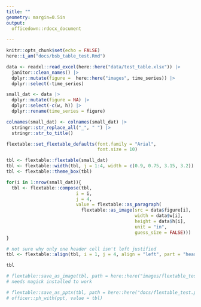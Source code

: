 ```yaml
---
title: ""
geometry: margin=0.5in
output: 
  officedown::rdocx_document
  
---
```


```r
knitr::opts_chunk$set(echo = FALSE)
here::i_am("docs/bsb_table_test.Rmd")
```

```r
data <- readxl::read_excel(here::here("data/test_table.xlsx")) |>
  janitor::clean_names() |>
  dplyr::mutate(figure =  here::here("images", time_series)) |>
  dplyr::select(-time_series)
```


```r
small_dat <- data |>
  dplyr::mutate(figure = NA) |>
  dplyr::select(-c(w, h)) |>
  dplyr::rename(time_series = figure)

colnames(small_dat) <- colnames(small_dat) |>
  stringr::str_replace_all("_", " ") |>
  stringr::str_to_title()
```

```r
flextable::set_flextable_defaults(font.family = "Arial",
                                  font.size = 10)

tbl <- flextable::flextable(small_dat) 
tbl <- flextable::width(tbl, j = 1:4, width = c(0.9, 0.75, 3.15, 3.2))
tbl <- flextable::theme_box(tbl)

for(i in 1:nrow(small_dat)){
  tbl <- flextable::compose(tbl,
                          i = i,
                          j = 4,
                          value = flextable::as_paragraph(
                            flextable::as_image(src = data$figure[i],
                                                width = data$w[i],
                                                height = data$h[i],
                                                unit = "in",
                                                guess_size = FALSE)))
}

# not sure why only one header cell isn't left justified
tbl <- flextable::align(tbl, i = 1, j = 4, align = "left", part = "header")

tbl

# flextable::save_as_image(tbl, path = here::here("images/flextable_test.png"))
# needs magick installed to work

# flextable::save_as_pptx(tbl, path = here::here("docs/flextable_test.pptx"))
# officer::ph_with(ppt, value = tbl)
```
